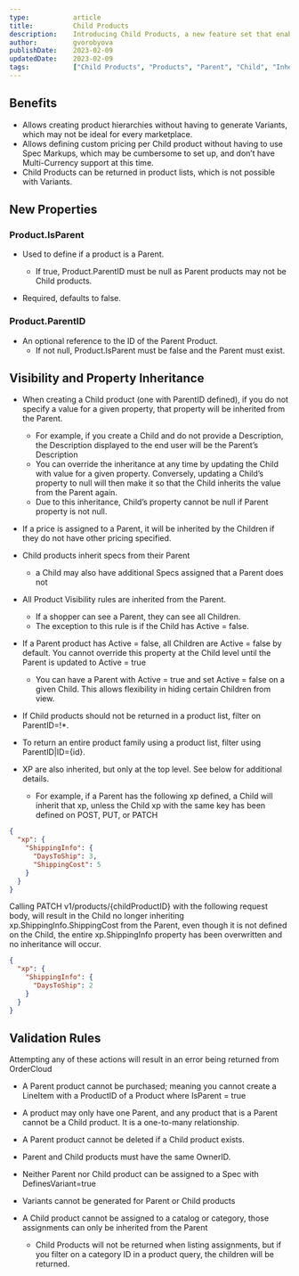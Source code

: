 ```yaml
---
type:           article
title:          Child Products
description:    Introducing Child Products, a new feature set that enables developers to define a product as a Parent and subsequently create Child products.
author:         gvorobyova
publishDate:    2023-02-09
updatedDate:    2023-02-09
tags:           ["Child Products", "Products", "Parent", "Child", "Inheritance"]
---
```


## Benefits

- Allows creating product hierarchies without having to generate Variants, which may not be ideal for every marketplace.
- Allows defining custom pricing per Child product without having to use Spec Markups, which may be cumbersome to set up, and don’t have Multi-Currency support at this time.
- Child Products can be returned in product lists, which is not possible with Variants.

## New Properties

### Product.IsParent
- Used to define if a product is a Parent. 
    - If true, Product.ParentID must be null as Parent products may not be Child products.

- Required, defaults to false.

### Product.ParentID

- An optional reference to the ID of the Parent Product.
    - If not null, Product.IsParent must be false and the Parent must exist. 

## Visibility and Property Inheritance

- When creating a Child product (one with ParentID defined), if you do not specify a value for a given property, that property will be inherited from the Parent.
    - For example, if you create a Child and do not provide a Description, the Description displayed to the end user will be the Parent’s Description
    - You can override the inheritance at any time by updating the Child with value for a given property. Conversely, updating a Child’s property to null will then make it so that the Child inherits the value from the Parent again.
    - Due to this inheritance, Child’s property cannot be null if Parent property is not null. 

- If a price is assigned to a Parent, it will be inherited by the Children if they do not have other pricing specified.

- Child products inherit specs from their Parent
    - a Child may also have additional Specs assigned that a Parent does not

- All Product Visibility rules are inherited from the Parent. 
    - If a shopper can see a Parent, they can see all Children.
    - The exception to this rule is if the Child has Active = false.

- If a Parent product has Active = false, all Children are Active = false by default. You cannot override this property at the Child level until the Parent is updated to Active = true
    - You can have a Parent with Active = true and set Active = false on a given Child. This allows flexibility in hiding certain Children from view.

- If Child products should not be returned in a product list, filter on ParentID=!*. 

- To return an entire product family using a product list, filter using ParentID|ID={id}.

- XP are also inherited, but only at the top level. See below for additional details.
    - For example, if a Parent has the following xp defined, a Child will inherit that xp, unless the Child xp with the same key has been defined on POST, PUT, or PATCH

```json
{
  "xp": {
    "ShippingInfo": {
      "DaysToShip": 3,
      "ShippingCost": 5
    }
  }
}
```

Calling PATCH v1/products/{childProductID} with the following request body, will result in the Child no longer inheriting xp.ShippingInfo.ShippingCost from the Parent, even though it is not defined on the Child, the entire xp.ShippingInfo property has been overwritten and no inheritance will occur.

```json
{
  "xp": {
    "ShippingInfo": {
      "DaysToShip": 2
    }
  }
}
```

## Validation Rules

Attempting any of these actions will result in an error being returned from OrderCloud

- A Parent product cannot be purchased; meaning you cannot create a LineItem with a ProductID of a Product where IsParent = true

- A product may only have one Parent, and any product that is a Parent cannot be a Child product. It is a one-to-many relationship.

- A Parent product cannot be deleted if a Child product exists.

- Parent and Child products must have the same OwnerID. 

- Neither Parent nor Child product can be assigned to a Spec with DefinesVariant=true 

- Variants cannot be generated for Parent or Child products

- A Child product cannot be assigned to a catalog or category, those assignments can only be inherited from the Parent
    - Child Products will not be returned when listing assignments, but if you filter on a category ID in a product query, the children will be returned.
